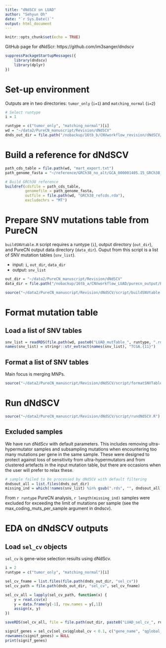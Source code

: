 ```yaml
---
title: "dNdSCV on LUAD"
author: "Sehyun Oh"
date: "`r Sys.Date()`"
output: html_document
---
```


```r
knitr::opts_chunk$set(echo = TRUE)
```

GitHub page for dNdScr: https://github.com/im3sanger/dndscv

```r
suppressPackageStartupMessages({
    library(dndscv)
    library(dplyr)
})
```

# Set-up environment
Outputs are in two directories: `tumor_only` (`i=1`) and `matching_normal` (`i=2`)

```r
# Select runtype
i = 1

runtype = c("tumor_only", "matching_normal")[i]
wd = "~/data2/PureCN_manuscript/Revision/dNdSCV"
dnds_out_dir = file.path("/nobackup/16tb_b/CNVworkflow_revision/dNdSCV/outputs/LUAD", runtype)
```



# Build a reference for dNdSCV
```r
path_cds_table = file.path(wd, "mart_export.txt")
path_genome_fasta = "~/reference/GRCh38_no_alt/GCA_000001405.15_GRCh38_no_alt_analysis_set.fna"

# Build GRCh38 reference
buildref(cdsfile = path_cds_table, 
         genomefile = path_genome_fasta, 
         outfile = file.path(wd, "GRCh38_refcds.rda"), 
         excludechrs = "MT")
```





# Prepare SNV mutations table from PureCN
`buildSNVtable.R` script requires a runtype (`i`), output directory (`out_dir`), and
PureCN output data directory (`data_dir`). Ouput from this script is a list of SNV 
mutation tables (`snv_list`). 

- input: `i`, `out_dir`, `data_dir`   
- output: `snv_list`   

```r
out_dir = "~/data2/PureCN_manuscript/Revision/dNdSCV"
data_dir = file.path("/nobackup/16tb_a/CNVworkflow_LUAD/purecn_output/PureCN", runtype)

source("~/data2/PureCN_manuscript/Revision/dNdSCV/script/buildSNVtable.R")
```


# Format mutation table
## Load a list of SNV tables
```r
snv_list = readRDS(file.path(wd, paste0("LUAD_mutTable_", runtype, ".rds")))
names(snv_list) = stringr::str_extract(names(snv_list), "TCGA.{11}")
```

## Format a list of SNV tables
Main focus is merging MNPs.
```r
source("~/data2/PureCN_manuscript/Revision/dNdSCV/script/formatSNVTables.R")
```


# Run dNdSCV
```r
source("~/data2/PureCN_manuscript/Revision/dNdSCV/script/rundNdSCV.R")
```


## Excluded samples 
We have run dNdScv with default parameters. This includes removing ultra-hypermutator
samples and subsampling mutations when encountering too many mutations per gene in the
same sample. These were designed to protect against loss of sensitivity from 
ultra-hypermutators and from clustered artefacts in the input mutation table, but 
there are occasions when the user will prefer to relax these.   

```r
# sample failed to be processed by dNdSCV with default filtering
dndsout_all = list.files(dnds_out_dir)
missing_ind = which(!names(snv_list) %in% gsub(".rds", "", dndsout_all))
```

From `r runtype` PureCN analysis, `r length(missing_ind)` samples were excluded 
for exceeding the limit of mutations per sample (see the max_coding_muts_per_sample argument in dndscv).




# EDA on dNdSCV outputs
## Load `sel_cv` objects
`sel_cv` is gene-wise selection results using dNdScv.

```r
i = 2
runtype = c("tumor_only", "matching_normal")[i]

sel_cv_fname = list.files(file.path(dnds_out_dir, "sel_cv"))
sel_cv_path = file.path(dnds_out_dir, "sel_cv", sel_cv_fname)

sel_cv_all = lapply(sel_cv_path, function(x) {
    y = read.csv(x)
    y = data.frame(y[-1], row.names = y[,1])
    assign(x, y)
})

saveRDS(sel_cv_all, file = file.path(out_dir, paste0("LUAD_sel_cv_", runtype, ".rds")))
```

```r
signif_genes = sel_cv[sel_cv$qglobal_cv < 0.1, c("gene_name", "qglobal_cv")]
rownames(signif_genes) = NULL
print(signif_genes)
```






